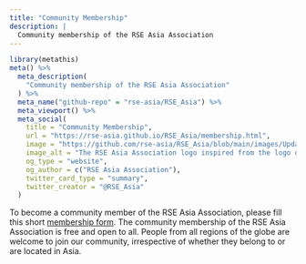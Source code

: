 ---
title: "Community Membership"
description: |
  Community membership of the RSE Asia Association
---

```{r setup, message=FALSE, warning=FALSE, include=FALSE}
library(metathis)
meta() %>%
  meta_description(
    "Community membership of the RSE Asia Association"
  ) %>%
  meta_name("github-repo" = "rse-asia/RSE_Asia") %>%
  meta_viewport() %>%
  meta_social(
    title = "Community Membership",
    url = "https://rse-asia.github.io/RSE_Asia/membership.html",
    image = "https://github.com/rse-asia/RSE_Asia/blob/main/images/Updated_RSE_Asia_logo.jpg",
    image_alt = "The RSE Asia Association logo inspired from the logo of the Society of Research Software Engineering - Labelled RSE on top in white capital letters and labelled ASIA below in capital letters.",
    og_type = "website",
    og_author = c("RSE Asia Association"),
    twitter_card_type = "summary",
    twitter_creator = "@RSE_Asia"
  )
```

To become a community member of the RSE Asia Association, please fill this short [membership form](https://docs.google.com/forms/d/e/1FAIpQLSci4FOE7wBeDJQowDSmweujLhJFfzr2rut46yKJc0agkE7Jug/viewform). The community membership of the RSE Asia Association is free and open to all. People from all regions of the globe are welcome to join our community, irrespective of whether they belong to or are located in Asia.